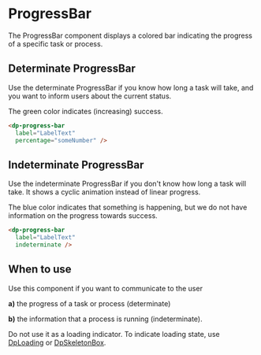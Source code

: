 
<Meta
    title="Components/ProgressBar"
    component={DpProgressBar}
/>

# ProgressBar

The ProgressBar component displays a colored bar indicating the progress of a specific task or process.

## Determinate ProgressBar

Use the determinate ProgressBar if you know how long a task will take, and you want to inform users about the current
status.

The green color indicates (increasing) success.

```html
<dp-progress-bar
  label="LabelText"
  percentage="someNumber" />
```

## Indeterminate ProgressBar

Use the indeterminate ProgressBar if you don't know how long a task will take. It shows a cyclic animation instead of
linear progress.

The blue color indicates that something is happening, but we do not have information on
the progress towards success.

```html
<dp-progress-bar
  label="LabelText"
  indeterminate />
```

## When to use

Use this component if you want to communicate to the user

**a)** the progress of a task or process (determinate)

**b)** the information that a process is running (indeterminate).

Do not use it as a loading indicator. To indicate loading state,
use [DpLoading](/docs/components-loading--docs) or [DpSkeletonBox](/docs/components-skeletonbox--docs).

